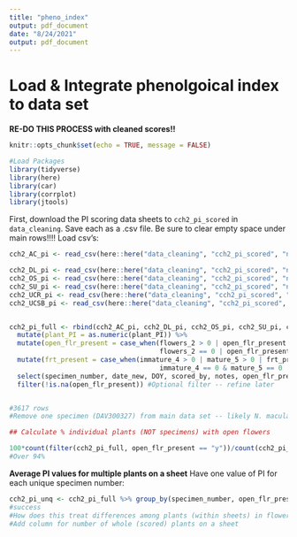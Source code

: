 ```yaml
---
title: "pheno_index"
output: pdf_document
date: "8/24/2021"
output: pdf_document
---
```


# Load & Integrate phenolgoical index to data set  


**RE-DO THIS PROCESS with cleaned scores!!**  

```r
knitr::opts_chunk$set(echo = TRUE, message = FALSE)
```


```r
#Load Packages
library(tidyverse)
library(here)
library(car)
library(corrplot)
library(jtools)
```


First, download the PI scoring data sheets to `cch2_pi_scored` in `data_cleaning`. Save each as a .csv file. Be sure to clear empty space under main rows!!!!
Load csv's:
```r
cch2_AC_pi <- read_csv(here::here("data_cleaning", "cch2_pi_scored", "nemo_cch2_AC_pi.csv"), na = c("", "NA", "#DIV/0!")) #Keep div0 as NA??

cch2_DL_pi <- read_csv(here::here("data_cleaning", "cch2_pi_scored", "nemo_cch2_DL_pi.csv"), na = c("", "NA", "#DIV/0!"))
cch2_OS_pi <- read_csv(here::here("data_cleaning", "cch2_pi_scored", "nemo_cch2_OS_pi.csv"), na = c("", "NA", "#DIV/0!"))
cch2_SU_pi <- read_csv(here::here("data_cleaning", "cch2_pi_scored", "nemo_cch2_SU_pi.csv"), na = c("", "NA", "#DIV/0!"))
cch2_UCR_pi <- read_csv(here::here("data_cleaning", "cch2_pi_scored", "nemo_cch2_UCR_pi.csv"), na = c("", "NA", "#DIV/0!"))
cch2_UCSB_pi <- read_csv(here::here("data_cleaning", "cch2_pi_scored", "nemo_cch2_UCSB_pi.csv"), na = c("", "NA", "#DIV/0!"))


cch2_pi_full <- rbind(cch2_AC_pi, cch2_DL_pi, cch2_OS_pi, cch2_SU_pi, cch2_UCR_pi, cch2_UCSB_pi) %>% 
  mutate(plant_PI = as.numeric(plant_PI)) %>% 
  mutate(open_flr_present = case_when(flowers_2 > 0 | open_flr_present == "y" ~ "y",
                                      flowers_2 == 0 | open_flr_present == "n" ~ "n")) %>% 
  mutate(frt_present = case_when(immature_4 > 0 | mature_5 > 0 | frt_present == "y" ~ "y",
                                      immature_4 == 0 & mature_5 == 0 | frt_present == "n" ~ "n")) %>%
  select(specimen_number, date_new, DOY, scored_by, notes, open_flr_present:plant_PI) %>% 
  filter(!is.na(open_flr_present)) #Optional filter -- refine later


#3617 rows
#Remove one specimen (DAV300327) from main data set -- likely N. maculata
```

```r
## Calculate % individual plants (NOT specimens) with open flowers

100*count(filter(cch2_pi_full, open_flr_present == "y"))/count(cch2_pi_full)
#Over 94%
```



**Average PI values for multiple plants on a sheet**
Have one value of PI for each unique specimen number:
```r
cch2_pi_unq <- cch2_pi_full %>% group_by(specimen_number, open_flr_present, frt_present) %>% summarize(mean_PI = mean(plant_PI), DOY = mean(DOY))
#success
#How does this treat differences among plants (within sheets) in flowers/fruit present?
#Add column for number of whole (scored) plants on a sheet

```


